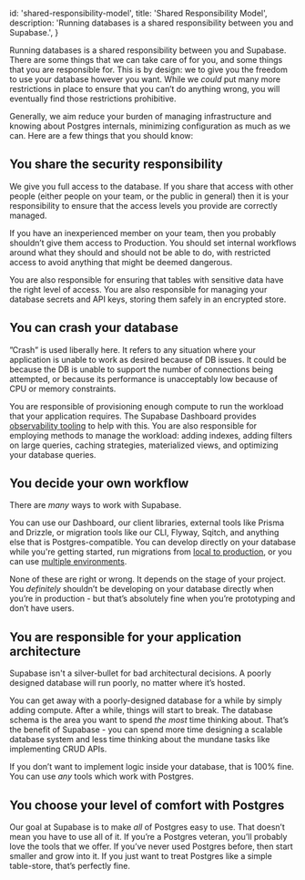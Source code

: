 
  id: 'shared-responsibility-model',
  title: 'Shared Responsibility Model',
  description: 'Running databases is a shared responsibility between you and Supabase.',
}

Running databases is a shared responsibility between you and Supabase. There are some things that we can take care of for you, and some things that you are responsible for. This is by design: we to give you the freedom to use your database however you want. While we _could_ put many more restrictions in place to ensure that you can’t do anything wrong, you will eventually find those restrictions prohibitive.

Generally, we aim reduce your burden of managing infrastructure and knowing about Postgres internals, minimizing configuration as much as we can. Here are a few things that you should know:

## You share the security responsibility

We give you full access to the database. If you share that access with other people (either people on your team, or the public in general) then it is your responsibility to ensure that the access levels you provide are correctly managed.

If you have an inexperienced member on your team, then you probably shouldn’t give them access to Production. You should set internal workflows around what they should and should not be able to do, with restricted access to avoid anything that might be deemed dangerous.

You are also responsible for ensuring that tables with sensitive data have the right level of access. You are also responsible for managing your database secrets and API keys, storing them safely in an encrypted store.

## You can crash your database

”Crash” is used liberally here. It refers to any situation where your application is unable to work as desired because of DB issues. It could be because the DB is unable to support the number of connections being attempted, or because its performance is unacceptably low because of CPU or memory constraints.

You are responsible of provisioning enough compute to run the workload that your application requires. The Supabase Dashboard provides [observability tooling](https://app.supabase.com/project/_/reports/database) to help with this. You are also responsible for employing methods to manage the workload: adding indexes, adding filters on large queries, caching strategies, materialized views, and optimizing your database queries.

## You decide your own workflow

There are _many_ ways to work with Supabase.

You can use our Dashboard, our client libraries, external tools like Prisma and Drizzle, or migration tools like our CLI, Flyway, Sqitch, and anything else that is Postgres-compatible. You can develop directly on your database while you're getting started, run migrations from [local to production](/docs/guides/getting-started/local-development), or you can use [multiple environments](/docs/guides/cli/managing-environments).

None of these are right or wrong. It depends on the stage of your project. You _definitely_ shouldn’t be developing on your database directly when you’re in production - but that’s absolutely fine when you’re prototyping and don’t have users.

## You are responsible for your application architecture

Supabase isn't a silver-bullet for bad architectural decisions. A poorly designed database will run poorly, no matter where it’s hosted.

You can get away with a poorly-designed database for a while by simply adding compute. After a while, things will start to break. The database schema is the area you want to spend _the most_ time thinking about. That’s the benefit of Supabase - you can spend more time designing a scalable database system and less time thinking about the mundane tasks like implementing CRUD APIs.

If you don’t want to implement logic inside your database, that is 100% fine. You can use _any_ tools which work with Postgres.

## You choose your level of comfort with Postgres

Our goal at Supabase is to make _all_ of Postgres easy to use. That doesn’t mean you have to use all of it. If you’re a Postgres veteran, you’ll probably love the tools that we offer. If you’ve never used Postgres before, then start smaller and grow into it. If you just want to treat Postgres like a simple table-store, that’s perfectly fine.


